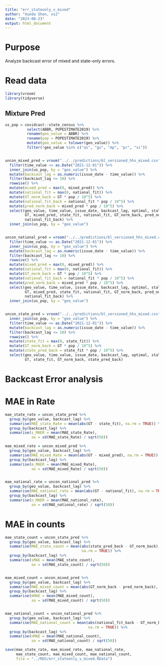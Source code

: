 ```yaml
---
title: "err_stateonly_v_mixed"
author: "Xueda Shen, xs2"
date: "2023-08-23"
output: html_document
---
```



# Purpose 

Analyze backcast error of mixed and state-only errors. 

# Read data

```r
library(vroom)
library(tidyverse)
```



## Mixture Pred


```r
us_pop = covidcast::state_census %>%
          select(ABBR, POPESTIMATE2019) %>%
          rename(geo_value = ABBR) %>%
          rename(pop = POPESTIMATE2019) %>%
          mutate(geo_value = tolower(geo_value)) %>%
          filter(!geo_value %in% c("as", "gu", "mp", "pr", "vi"))


uncon_mixed_pred = vroom("../../predictions/bl_versioned_hhs_mixed.csv") %>%
  filter(time_value <= as.Date("2021-12-01")) %>%
  inner_join(us_pop, by = "geo_value") %>%
  mutate(backcast_lag = as.numeric(issue_date - time_value)) %>%
  filter(backcast_lag <= 10) %>%
  rowwise() %>%
  mutate(mixed_pred = max(0, mixed_pred)) %>%
  mutate(national_fit = max(0, national_fit)) %>%
  mutate(GT_norm_back = GT * pop / 10^5) %>%
  mutate(national_fit_back = national_fit * pop / 10^5) %>%
  mutate(pred_norm_back = mixed_pred * pop / 10^5) %>%
  select(geo_value, time_value, issue_date, backcast_lag, optimal, staleness, 
         GT, mixed_pred, state_fit, national_fit, GT_norm_back, pred_norm_back, 
         national_fit_back) %>%
  inner_join(us_pop, by = "geo_value")


uncon_national_pred = vroom("../../predictions/bl_versioned_hhs_mixed.csv") %>%
  filter(time_value <= as.Date("2021-12-01")) %>%
  inner_join(us_pop, by = "geo_value") %>%
  mutate(backcast_lag = as.numeric(issue_date - time_value)) %>%
  filter(backcast_lag <= 10) %>%
  rowwise() %>%
  mutate(mixed_pred = max(0, mixed_pred)) %>%
  mutate(national_fit = max(0, national_fit)) %>%
  mutate(GT_norm_back = GT * pop / 10^5) %>%
  mutate(national_fit_back = national_fit * pop / 10^5) %>%
  mutate(pred_norm_back = mixed_pred * pop / 10^5) %>%
  select(geo_value, time_value, issue_date, backcast_lag, optimal, staleness, 
         GT, mixed_pred, state_fit, national_fit, GT_norm_back, pred_norm_back, 
         national_fit_back) %>%
  inner_join(us_pop, by = "geo_value")


uncon_state_pred = vroom("../../predictions/bl_versioned_hhs_mixed.csv") %>%
  inner_join(us_pop, by = "geo_value") %>%
  filter(time_value <= as.Date("2021-12-01")) %>%
  mutate(backcast_lag = as.numeric(issue_date - time_value)) %>%
  filter(backcast_lag <= 10) %>%
  rowwise() %>%
  mutate(state_fit = max(0, state_fit)) %>%
  mutate(GT_norm_back = GT * pop / 10^5) %>%
  mutate(state_pred_back = state_fit * pop / 10^5) %>%
  select(geo_value, time_value, issue_date, backcast_lag, optimal, staleness, 
         GT, state_fit, GT_norm_back, state_pred_back)

```


# Backcast Error analysis 

# MAE in Rate

```r
mae_state_rate = uncon_state_pred %>%
  group_by(geo_value, backcast_lag) %>%
  summarise(MAE_state_Rate = mean(abs(GT - state_fit), na.rm = TRUE)) %>%
  group_by(backcast_lag) %>%
  summarise(s_MAER = mean(MAE_state_Rate),
            se = sd(MAE_state_Rate) / sqrt(50))

mae_mixed_rate = uncon_mixed_pred %>%
  group_by(geo_value, backcast_lag) %>%
  summarise(MAE_mixed_Rate = mean(abs(GT - mixed_pred), na.rm = TRUE)) %>%
  group_by(backcast_lag) %>%
  summarise(m_MAER = mean(MAE_mixed_Rate),
            se = sd(MAE_mixed_Rate) / sqrt(50))


mae_national_rate = uncon_national_pred %>%
  group_by(geo_value, backcast_lag) %>%
  summarise(MAE_national_rate = mean(abs(GT - national_fit), na.rm = TRUE)) %>%
  group_by(backcast_lag) %>%
  summarise(n_MAER = mean(MAE_national_rate),
            se = sd(MAE_national_rate) / sqrt(50))

```

# MAE in counts 

```r
mae_state_count = uncon_state_pred %>%
  group_by(geo_value, backcast_lag) %>%
  summarise(MAE_state_count = mean(abs(state_pred_back - GT_norm_back),
                                   na.rm = TRUE)) %>%
  group_by(backcast_lag) %>%
  summarise(sMAE = mean(MAE_state_count),
            se = sd(MAE_state_count) / sqrt(50))


mae_mixed_count = uncon_mixed_pred %>%
  group_by(geo_value, backcast_lag) %>%
  summarise(MAE_mixed_count = mean(abs(GT_norm_back - pred_norm_back), na.rm = TRUE)) %>%
  group_by(backcast_lag) %>%
  summarise(mMAE = mean(MAE_mixed_count),
            se = sd(MAE_mixed_count) / sqrt(50))


mae_national_count = uncon_national_pred %>%
  group_by(geo_value, backcast_lag) %>%
  summarise(MAE_national_count = mean(abs(national_fit_back - GT_norm_back),
                                      na.rm = TRUE)) %>%
  group_by(backcast_lag) %>%
  summarise(nMAE = mean(MAE_national_count),
            se = sd(MAE_national_count) / sqrt(50))

```

```r
save(mae_state_rate, mae_mixed_rate, mae_national_rate,
     mae_state_count, mae_mixed_count, mae_national_count,
     file = "../RDS/err_stateonly_v_mixed.RData")
```


